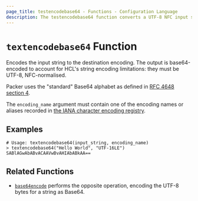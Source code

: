```yaml
---
page_title: testencodebase64 - Functions - Configuration Language
description: The testencodebase64 function converts a UTF-8 NFC input string to a base64 blob that encodes the target encoding's rendering of the input string.
---
```


# `textencodebase64` Function

Encodes the input string to the destination encoding.
The output is base64-encoded to account for HCL's string encoding limitations: they must be UTF-8, NFC-normalised.

Packer uses the "standard" Base64 alphabet as defined in
[RFC 4648 section 4](https://tools.ietf.org/html/rfc4648#section-4).

The `encoding_name` argument must contain one of the encoding names or aliases recorded in
[the IANA character encoding registry](https://www.iana.org/assignments/character-sets/character-sets.xhtml).

## Examples

```shell-session
# Usage: textencodebase64(input_string, encoding_name)
> textencodebase64("Hello World", "UTF-16LE")
SABlAGwAbABvACAAVwBvAHIAbABkAA==
```

## Related Functions

- [`base64encode`](/packer/docs/templates/hcl_templates/functions/encoding/base64encode) performs the opposite operation,
  encoding the UTF-8 bytes for a string as Base64.
